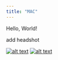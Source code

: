 ```yaml
---
title: "MAC"
---
```


Hello, World!

add headshot

<!-- Please don't remove this: Grab your social icons from https://github.com/carlsednaoui/gitsocial -->

[![alt text][1.1]][1]
[![alt text][6.1]][6]

[1.1]: http://i.imgur.com/tXSoThF.png (twitter icon with padding)
[6.1]: http://i.imgur.com/0o48UoR.png (github icon with padding)

[1]: http://www.twitter.com/MaureenACarey
[6]: http://www.github.com/maureencarey